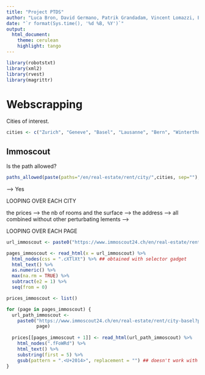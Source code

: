 ```yaml
---
title: "Project PTDS"
author: "Luca Bron, David Germano, Patrik Grandadam, Vincent Lomazzi, Edgar Raisin"
date: "`r format(Sys.time(), '%d %B, %Y')`"
output:
  html_document:
    theme: cerulean
    highlight: tango
---
```


```r
library(robotstxt)
library(xml2)
library(rvest)
library(magrittr)
```






# Webscrapping

Cities of interest.

```r
cities <- c("Zurich", "Geneve", "Basel", "Lausanne", "Bern", "Winterthur", "Lucerne", "Lugano")
```



## Immoscout

Is the path allowed? 

```r
paths_allowed(paste(paths="/en/real-estate/rent/city/",cities, sep=""), domain="https://www.immoscout24.ch")
```

--> Yes 

LOOPING OVER EACH CITY

<!-- Pasring the HTML file in new variables linked to each cities: -->

<!-- ```{r} -->
<!-- for (i in 1:length(cities)){ -->
<!-- assign(paste("immoscout_", cities[i], sep=""), read_html(paste("https://www.immoscout24.ch/en/real-estate/rent/city-", cities[i], sep=""))) -->
<!--   } -->
<!-- ``` -->



<!-- Getting the prices with the "Selector Gadget": -->

<!-- ```{r} -->
<!-- # .fFoWRd --> the prices -->
<!-- # .ehLwuE --> the nb of rooms and the surface  -->
<!-- # .gDVamO .fUZwLT --> the address -->
<!-- # .kEhyoM .ehLwuE , .fFoWRd, gDVamO .fUZwLT--> all combined without other perturbating lements -->
<!-- ``` -->

<!-- ```{r} -->
<!-- for (i in 1:length(cities)){ -->
<!-- assign(paste("characs_", cities[i], sep=""), paste("immoscout_", cities[i], sep="")  %>% get %>% -->
<!--     html_nodes(".kEhyoM .ehLwuE , .fFoWRdg, DVamO .fUZwLT") %>% -->
<!--     html_text()) -->
<!-- } -->
<!-- ``` -->




LOOPING OVER EACH PAGE 

```r
url_immoscout <- paste0("https://www.immoscout24.ch/en/real-estate/rent/city-basel")
```

```r
pages_immoscout <- read_html(x = url_immoscout) %>%
  html_nodes(css = ".cXTlXt") %>% ## obtained with selector gadget
  html_text() %>%
  as.numeric() %>%
  max(na.rm = TRUE) %>%
  subtract(e2 = 1) %>%
  seq(from = 0)
```

```r
prices_immoscout <- list()

for (page in pages_immoscout) {
  url_path_immoscout <-
    paste0("https://www.immoscout24.ch/en/real-estate/rent/city-basel?pn=",
           page)
  
  prices[[pages_immoscout + 1]] <- read_html(url_path_immoscout) %>%
    html_nodes(".fFoWRd") %>%
    html_text() %>%
    substring(first = 5) %>%
    gsub(pattern = ".<U+2014>", replacement = "") ## doesn't work with these .<U+2014>...
}

```


